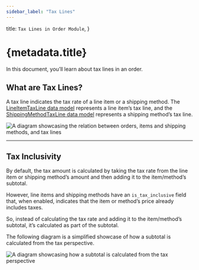 ```yaml
---
sidebar_label: "Tax Lines"
---
```


  title: `Tax Lines in Order Module`,
}

# {metadata.title}

In this document, you’ll learn about tax lines in an order.

## What are Tax Lines?

A tax line indicates the tax rate of a line item or a shipping method. The [LineItemTaxLine data model](/references/order/models/LineItemTaxLine) represents a line item’s tax line, and the [ShippingMethodTaxLine data model](/references/order/models/ShippingMethodTaxLine) represents a shipping method’s tax line.

![A diagram showcasing the relation between orders, items and shipping methods, and tax lines](https://res.cloudinary.com/dza7lstvk/image/upload/v1712307225/Medusa%20Resources/order-tax-lines_sixujd.jpg)

---

## Tax Inclusivity

By default, the tax amount is calculated by taking the tax rate from the line item or shipping method’s amount and then adding it to the item/method’s subtotal.

However, line items and shipping methods have an `is_tax_inclusive` field that, when enabled, indicates that the item or method’s price already includes taxes.

So, instead of calculating the tax rate and adding it to the item/method’s subtotal, it’s calculated as part of the subtotal.

<Note>

The following diagram is a simplified showcase of how a subtotal is calculated from the tax perspective.

</Note>

![A diagram showcasing how a subtotal is calculated from the tax perspective](https://res.cloudinary.com/dza7lstvk/image/upload/v1712307395/Medusa%20Resources/order-tax-inclusive_oebdnm.jpg)